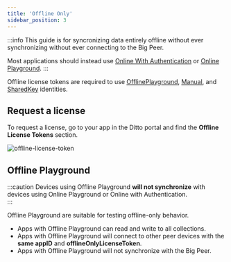 ```yaml
---
title: 'Offline Only'
sidebar_position: 3
---
```



:::info
This guide is for syncronizing data entirely offline without ever synchronizing without ever connecting to the Big Peer.

Most applications should instead use [Online With Authentication](../security/authentication) or [Online Playground](../mesh-network/online-playground).
:::

Offline license tokens are required to use [OfflinePlayground](../mesh-network/offline-license#offline-playground),
[Manual](../how-it-works/certificate-security), and
[SharedKey](../security/shared-key) identities.

## Request a license 

To request a license, go to your app in the Ditto portal and find the
__Offline License Tokens__ section.

![offline-license-token](offline-playground.png)

## Offline Playground

:::caution
Devices using Offline Playground **will not synchronize** with devices using Online
Playground or Online with Authentication.  
:::

Offline Playground are suitable for testing offline-only behavior.

* Apps with Offline Playground can read and write to all collections.
* Apps with Offline Playground will connect to other peer devices with the __same appID__ and __offlineOnlyLicenseToken__.
* Apps with Offline Playground will not synchronize with the Big Peer.

<SnippetGroup name="offline-playground" />


